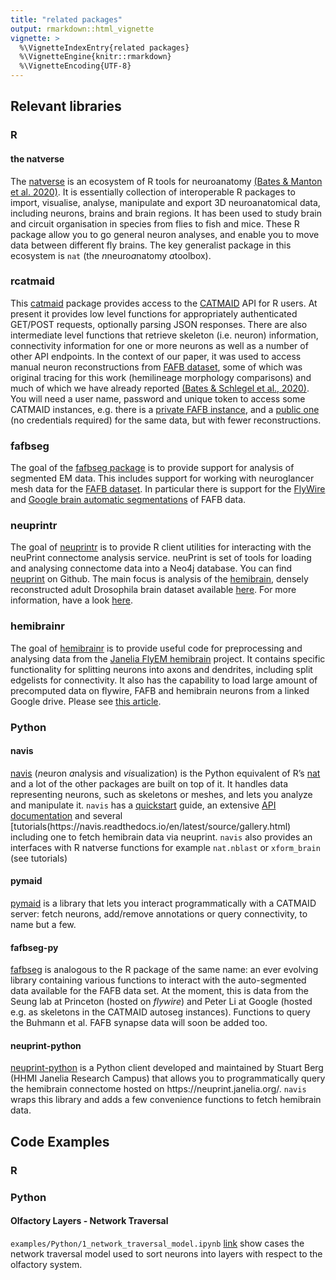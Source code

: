 ```yaml
---
title: "related packages"
output: rmarkdown::html_vignette
vignette: >
  %\VignetteIndexEntry{related packages}
  %\VignetteEngine{knitr::rmarkdown}
  %\VignetteEncoding{UTF-8}
---
```


## Relevant libraries
### R 
#### the natverse
The [natverse](https://github.com/natverse) is an ecosystem of R tools for neuroanatomy [(Bates & Manton et al. 2020)](https://elifesciences.org/articles/53350). It is essentially collection of interoperable R packages to import, visualise, analyse, manipulate and export 3D neuroanatomical data, including neurons, brains and brain regions. It has been used to study brain and circuit organisation in species from flies to fish and mice. These R package allow you to go general neuron analyses, and enable you to move data between different fly brains. The key generalist package in this ecosystem is `nat` (the *n*neuro*a*natomy *a*toolbox).

### rcatmaid
This [catmaid](http://natverse.org/rcatmaid/) package provides access to the [CATMAID](https://catmaid.readthedocs.io/en/stable/) API for R users. At present it provides low level functions for appropriately authenticated GET/POST requests, optionally parsing JSON responses. There are also intermediate level functions that retrieve skeleton (i.e. neuron) information, connectivity information for one or more neurons as well as a number of other API endpoints. In the context of our paper, it was used to access manual neuron reconstructions from [FAFB dataset](https://neuropil.janelia.org/tracing/fafb/v14/), some of which was original tracing for this work (hemilineage morphology comparisons) and much of which we have already reported [(Bates & Schlegel et al., 2020)](https://www.sciencedirect.com/science/article/pii/S0960982220308587). You will need a user name, password and unique token to access some CATMAID instances, e.g. there is a [private FAFB instance](https://neuropil.janelia.org/tracing/fafb/v14/), and a [public one](https://catmaid-fafb.virtualflybrain.org/) (no credentials required) for the same data, but with fewer reconstructions. 

### fafbseg
The goal of the [fafbseg package](http://natverse.org/fafbseg/) is to provide support for analysis of segmented EM data. This includes support for working with neuroglancer mesh data for the [FAFB dataset](https://pubmed.ncbi.nlm.nih.gov/30033368/). In particular there is support for the [FlyWire](https://ngl.flywire.ai/?local_id=0405d158a8adf61ef9013563b65a3535) and [Google brain automatic segmentations](https://www.biorxiv.org/content/10.1101/605634v1) of FAFB data.

### neuprintr
The goal of [neuprintr](https://github.com/natverse/neuprintr) is to provide R client utilities for interacting
with the neuPrint connectome analysis service. neuPrint is set of tools
for loading and analysing connectome data into a Neo4j database. You can
find [neuprint](https://github.com/connectome-neuprint/neuPrint) on
Github. The main focus is analysis of the
[hemibrain](https://www.janelia.org/project-team/flyem/hemibrain),
densely reconstructed adult Drosophila brain dataset available [here](https://neuprint.janelia.org/).
For more information, have a look [here](https://neuprint.janelia.org/help). 

### hemibrainr
The goal of [hemibrainr](https://github.com/natverse/hemibrainr) is to provide useful code for preprocessing and
analysing data from the [Janelia FlyEM
hemibrain](https://www.janelia.org/project-team/flyem) project. It contains specific functionality for splitting neurons into axons and dendrites, including split edgelists for connectivity. It also has the capability to load large amount of precomputed data on flywire, FAFB and hemibrain neurons from a linked Google drive. Please see [this article](https://natverse.github.io/hemibrainr/articles/google_filestream.html).

### Python
#### navis
[navis](https://navis.readthedocs.io/en/latest/) (*n*euron *a*nalysis and *vis*ualization) is the Python equivalent of R's
[nat](https://natverse.github.io/nat/) and a lot of the other packages are built on top of it. It handles data representing neurons, such as 
skeletons or meshes, and lets you analyze and manipulate it. `navis` has a [quickstart](https://navis.readthedocs.io/en/latest/source/tutorials/quickstart.html) 
guide, an extensive [API documentation](https://navis.readthedocs.io/en/latest/source/api.html) and several 
[tutorials(https://navis.readthedocs.io/en/latest/source/gallery.html) including one to fetch hemibrain data via neuprint. `navis` also provides an interfaces with R natverse functions for example `nat.nblast` or `xform_brain` (see tutorials)

#### pymaid
[pymaid](https://pymaid.readthedocs.io/en/latest/) is a library that lets you interact programmatically with a CATMAID server: fetch neurons, add/remove
annotations or query connectivity, to name but a few.

#### fafbseg-py
[fafbseg](https://fafbseg-py.readthedocs.io/en/latest/) is analogous to the R package of the same name: an ever evolving library containing various 
functions to interact with the auto-segmented data available for the FAFB data set. At the moment, this is data from the Seung lab at Princeton (hosted
on _flywire_) and Peter Li at Google (hosted e.g. as skeletons in the CATMAID autoseg instances). Functions to query the Buhmann et al. FAFB synapse
data will soon be added too. 

#### neuprint-python
[neuprint-python](https://connectome-neuprint.github.io/neuprint-python/docs/) is a Python client developed and maintained by Stuart Berg (HHMI Janelia
Research Campus) that allows you to programmatically query the hemibrain connectome hosted on https://neuprint.janelia.org/. `navis` wraps this library
and adds a few convenience functions to fetch hemibrain data.

## Code Examples
### R 

### Python
#### Olfactory Layers - Network Traversal
`examples/Python/1_network_traversal_model.ipynb` [link](https://github.com/flyconnectome/2020hemibrain_examples/blob/main/examples/Python/1_network_traversal_model.ipynb)
show cases the network traversal model used to sort neurons into layers with respect to the olfactory system.
